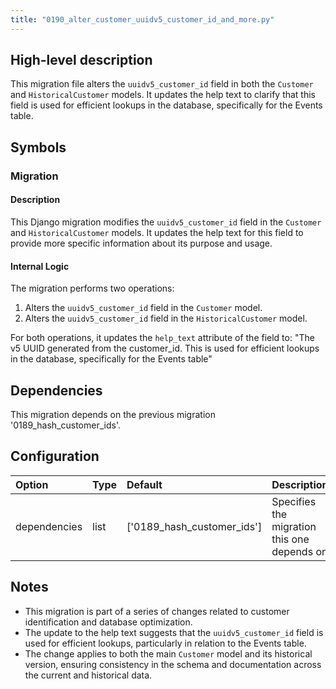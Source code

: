 ```yaml
---
title: "0190_alter_customer_uuidv5_customer_id_and_more.py"
---
```


## High-level description
This migration file alters the `uuidv5_customer_id` field in both the `Customer` and `HistoricalCustomer` models. It updates the help text to clarify that this field is used for efficient lookups in the database, specifically for the Events table.

## Symbols

### Migration

#### Description
This Django migration modifies the `uuidv5_customer_id` field in the `Customer` and `HistoricalCustomer` models. It updates the help text for this field to provide more specific information about its purpose and usage.

#### Internal Logic
The migration performs two operations:
1. Alters the `uuidv5_customer_id` field in the `Customer` model.
2. Alters the `uuidv5_customer_id` field in the `HistoricalCustomer` model.

For both operations, it updates the `help_text` attribute of the field to:
"The v5 UUID generated from the customer_id. This is used for efficient lookups in the database, specifically for the Events table"

## Dependencies
This migration depends on the previous migration '0189_hash_customer_ids'.

## Configuration
| Option | Type | Default | Description |
|:-------|:-----|:--------|:------------|
| dependencies | list | ['0189_hash_customer_ids'] | Specifies the migration this one depends on |

## Notes
- This migration is part of a series of changes related to customer identification and database optimization.
- The update to the help text suggests that the `uuidv5_customer_id` field is used for efficient lookups, particularly in relation to the Events table.
- The change applies to both the main `Customer` model and its historical version, ensuring consistency in the schema and documentation across the current and historical data.